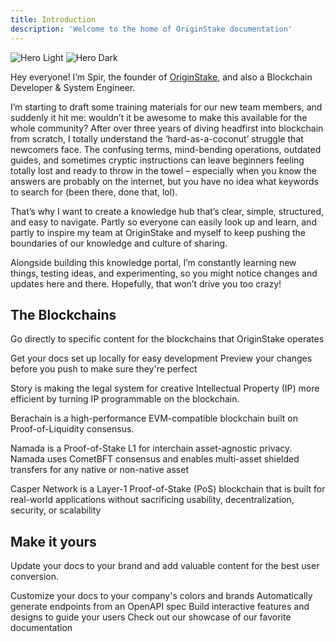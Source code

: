 ```yaml
---
title: Introduction
description: 'Welcome to the home of OriginStake documentation'
---
```


<img
  className="block dark:hidden"
  src="/images/hero-light.svg"
  alt="Hero Light"
/>
<img
  className="hidden dark:block"
  src="/images/hero-dark.svg"
  alt="Hero Dark"
/>

Hey everyone! I’m Spir, the founder of [OriginStake](https://originstake.com "OriginStake"), and also a Blockchain Developer & System Engineer.

I’m starting to draft some training materials for our new team members, and suddenly it hit me: wouldn’t it be awesome to make this available for the whole community? After over three years of diving headfirst into blockchain from scratch, I totally understand the ‘hard-as-a-coconut’ struggle that newcomers face. The confusing terms, mind-bending operations, outdated guides, and sometimes cryptic instructions can leave beginners feeling totally lost and ready to throw in the towel – especially when you know the answers are probably on the internet, but you have no idea what keywords to search for (been there, done that, lol).  

That’s why I want to create a knowledge hub that’s clear, simple, structured, and easy to navigate. Partly so everyone can easily look up and learn, and partly to inspire my team at OriginStake and myself to keep pushing the boundaries of our knowledge and culture of sharing.  

Alongside building this knowledge portal, I’m constantly learning new things, testing ideas, and experimenting, so you might notice changes and updates here and there. Hopefully, that won’t drive you too crazy!  

## The Blockchains

Go directly to specific content for the blockchains that OriginStake operates

<CardGroup cols={2}>
  <Card
    title="Edit Your Docs"
    icon="pen-to-square"
    href="/quickstart"
  >
    Get your docs set up locally for easy development
  </Card>
  <Card
    title="Preview Changes"
    icon="image"
    href="https://mintlify.com/docs/development"
  >
    Preview your changes before you push to make sure they're perfect
  </Card>

  <Card
  title="Story Protocol"
  img="/images/blockchains/story-protocol.jpg">
  Story is making the legal system for creative Intellectual Property (IP) more efficient by turning IP programmable on the blockchain.
  </Card>

  <Card 
  title="Berachain" 
  img="/images/blockchains/berachain.jpg"
  href="/blockchains/berachain/overview">
  Berachain is a high-performance EVM-compatible blockchain built on Proof-of-Liquidity consensus.
  </Card>

  <Card 
  title="Namada" 
  img="/images/blockchains/namada.jpg" 
  horizontal="true">
  Namada is a Proof-of-Stake L1 for interchain asset-agnostic privacy. Namada uses CometBFT consensus and enables multi-asset shielded transfers for any native or non-native asset
  </Card>

  <Card 
  title="Casper Network" 
  img="/images/blockchains/casper.png" 
  horizontal="true">
Casper Network is a Layer-1 Proof-of-Stake (PoS) blockchain that is built for real-world applications without sacrificing usability, decentralization, security, or scalability 
  </Card>

</CardGroup>

## Make it yours

Update your docs to your brand and add valuable content for the best user conversion.

<CardGroup cols={2}>
  <Card
    title="Customize Style"
    icon="palette"
    href="blockchains/test"
  >
    Customize your docs to your company's colors and brands
  </Card>
  <Card
    title="Reference APIs"
    icon="code"
    href="https://mintlify.com/docs/api-playground/openapi"
  >
    Automatically generate endpoints from an OpenAPI spec
  </Card>
  <Card
    title="Add Components"
    icon="screwdriver-wrench"
    href="https://mintlify.com/docs/components/accordion"
  >
    Build interactive features and designs to guide your users
  </Card>
  <Card
    title="Get Inspiration"
    icon="stars"
    href="https://mintlify.com/customers"
  >
    Check out our showcase of our favorite documentation
  </Card>
</CardGroup>
